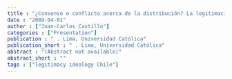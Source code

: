 ```yaml
---
title : "¿Consenso o conflicto acerca de la distribución? La legitimación de la desigualdad económica en Chile en perspectiva comparada"
date : "2009-04-01"
author : ["Juan-Carlos Castillo"]
categories : ["Presentation"]
publication : " . Lima, Universidad Católica"
publication_short : " . Lima, Universidad Católica"
abstract : "(Abstract not available)"
abstract_short : ""
tags : ["legitimacy ideology Chile"]
---
```

